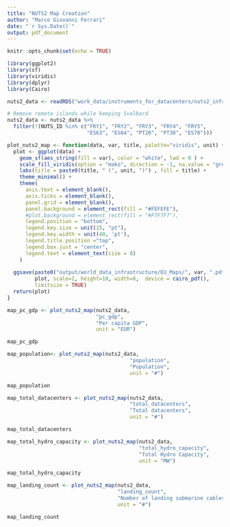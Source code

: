 ```yaml
---
title: "NUTS2 Map Creation"
author: "Marco Giovanni Ferrari"
date: "`r Sys.Date()`"
output: pdf_document
---
```


```r
knitr::opts_chunk$set(echo = TRUE)
```

```r
library(ggplot2)
library(sf)
library(viridis)
library(dplyr)
library(Cairo)

nuts2_data <- readRDS("work_data/instruments_for_datacenters/nuts2_infrastructure_dataset.Rds")

# Remove remote islands while keeping Svalbard
nuts2_data <- nuts2_data %>%
  filter(!(NUTS_ID %in% c("FRY1", "FRY2", "FRY3", "FRY4", "FRY5",
                          "ES63", "ES64", "PT20", "PT30", "ES70")))
```

```r
plot_nuts2_map <- function(data, var, title, palette="viridis", unit) {
  plot <- ggplot(data) +
    geom_sf(aes_string(fill = var), color = "white", lwd = 0 ) +
    scale_fill_viridis(option = "mako", direction = -1, na.value = "grey80") +
    labs(title = paste0(title, " (", unit, ")") , fill = title) +
    theme_minimal() +
    theme(
      axis.text = element_blank(),
      axis.ticks = element_blank(),
      panel.grid = element_blank(),
      panel.background = element_rect(fill = "#FEFEFE"),
      #plot.background = element_rect(fill = "#F7F7F7"),
      legend.position = "bottom",
      legend.key.size = unit(15, "pt"),
      legend.key.width = unit(40, 'pt'),
      legend.title.position ="top",
      legend.box.just = "center",
      legend.text = element_text(size = 8)
    )
  
  ggsave(paste0("output/world_data_infrastructure/EU_Maps/", var, ".pdf"),
         plot, scale=1, height=10, width=8,  device = cairo_pdf(),
         limitsize = TRUE)
  return(plot)
}
```

\newpage

```r
map_pc_gdp <- plot_nuts2_map(nuts2_data, 
                             "pc_gdp", 
                             "Per capita GDP", 
                             unit = "EUR")
```

```r
map_pc_gdp
```

\newpage

```r
map_population<- plot_nuts2_map(nuts2_data,
                                        "population", 
                                        "Population", 
                                        unit = "#")
```

```r
map_population
```

\newpage


```r
map_total_datacenters <- plot_nuts2_map(nuts2_data,
                                        "total_datacenters", 
                                        "Total datacenters", 
                                        unit = "#")
```

```r
map_total_datacenters
```

\newpage

```r
map_total_hydro_capacity <- plot_nuts2_map(nuts2_data,
                                           "total_hydro_capacity", 
                                           "Total Hydro Capacity", 
                                           unit = "MW")
```

```r
map_total_hydro_capacity
```

\newpage

```r
map_landing_count <- plot_nuts2_map(nuts2_data,
                                    "landing_count",
                                    "Number of landing submarine cables",
                                    unit = "#")
```

```r
map_landing_count
```